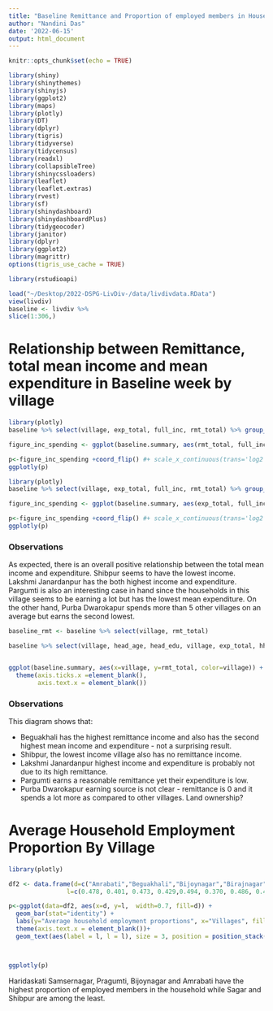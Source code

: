 ```yaml
---
title: "Baseline Remittance and Proportion of employed members in Household"
author: "Nandini Das"
date: '2022-06-15'
output: html_document
---
```


```r
knitr::opts_chunk$set(echo = TRUE)

library(shiny)
library(shinythemes)
library(shinyjs)
library(ggplot2)
library(maps)
library(plotly)
library(DT)
library(dplyr)
library(tigris)
library(tidyverse)
library(tidycensus)
library(readxl)
library(collapsibleTree)
library(shinycssloaders)
library(leaflet)
library(leaflet.extras)
library(rvest)
library(sf)
library(shinydashboard)
library(shinydashboardPlus)
library(tidygeocoder)
library(janitor)
library(dplyr)
library(ggplot2)
library(magrittr)
options(tigris_use_cache = TRUE)

library(rstudioapi)
```


```r
load("~/Desktop/2022-DSPG-LivDiv-/data/livdivdata.RData")
view(livdiv)
baseline <- livdiv %>%
slice(1:306,) 

```

# Relationship between Remittance, total mean income and mean expenditure in Baseline week by village

```r
library(plotly)
baseline %>% select(village, exp_total, full_inc, rmt_total) %>% group_by(village) %>%summarise_all(mean) -> baseline.summary

figure_inc_spending <- ggplot(baseline.summary, aes(rmt_total, full_inc, color= village))+geom_point(data=baseline.summary, shape=17, size=3) +labs(x="Total mean weekly remittances", y="Total mean weekly income", color="Villages") + ggtitle("Average total income vs average total remittances in Baseline week") 

p<-figure_inc_spending +coord_flip() #+ scale_x_continuous(trans='log2') 
ggplotly(p)
```

```r
library(plotly)
baseline %>% select(village, exp_total, full_inc, rmt_total) %>% group_by(village) %>%summarise_all(mean) -> baseline.summary

figure_inc_spending <- ggplot(baseline.summary, aes(exp_total, full_inc, color= village))+geom_point(data=baseline.summary, shape=17, size=3) +labs(x="Total mean weekly remittances", y="Total mean weekly income", color="Villages") + ggtitle("Average total income vs average total remittances in Baseline week") 

p<-figure_inc_spending +coord_flip() #+ scale_x_continuous(trans='log2') 
ggplotly(p)
```
### Observations

As expected, there is an overall positive relationship between the total mean income and expenditure. Shibpur seems to have the lowest income. Lakshmi Janardanpur has the both highest income and expenditure. Pargumti is also an interesting case in hand since the households in this village seems to be earning a lot but has the lowest mean expenditure. On the other hand, Purba Dwarokapur spends more than 5 other villages on an average but earns the second lowest. 

```r
baseline_rmt <- baseline %>% select(village, rmt_total)

baseline %>% select(village, head_age, head_edu, village, exp_total, hh_employed_prop,  rmt_total) %>% group_by(village) %>% summarise_all(mean) -> baseline.summary


ggplot(baseline.summary, aes(x=village, y=rmt_total, color=village)) + geom_point() +labs(y="Total mean remittances in Baseline Week", x="Villages")+scale_x_discrete(guide = guide_axis(n.dodge=3))+ggtitle("Average Total remittances of each village in baseline week") +
  theme(axis.ticks.x =element_blank(),
        axis.text.x = element_blank())

```


### Observations

This diagram shows that: 

* Beguakhali has the highest remittance income and also has the second highest mean income and expenditure - not a surprising result. 
* Shibpur, the lowest income village also has no remittance income. 
* Lakshmi Janardanpur highest income and expenditure is probably not due to its high remittance. 
* Pargumti earns a reasonable remittance yet their expenditure is low.
* Purba Dwarokapur earning source is not clear - remittance is 0 and it spends a lot more as compared to other villages. Land ownership?

# Average Household Employment Proportion By Village
```r

library(plotly)

df2 <- data.frame(d=c("Amrabati","Beguakhali","Bijoynagar","Birajnagar","Haridaskati Samsernagar","Lakshmi Janardanpur","Pargumti","Purba Dwarokapur","Sagar","Shibpur"),
                l=c(0.478, 0.401, 0.473, 0.429,0.494, 0.370, 0.486, 0.407, 0.331, 0.339))

p<-ggplot(data=df2, aes(x=d, y=l,  width=0.7, fill=d)) +
  geom_bar(stat="identity") +
  labs(y="Average household employment proportions", x="Villages", fill="white")+ggtitle("Mean proportion of household employed members per village in Baseline week") +
  theme(axis.text.x = element_blank())+
  geom_text(aes(label = l, l = l), size = 3, position = position_stack(vjust = 1.05)) 



ggplotly(p)
```

Haridaskati Samsernagar, Pragumti, Bijoynagar and Amrabati have the highest proportion of employed members in the household while Sagar and Shibpur are among the least. 